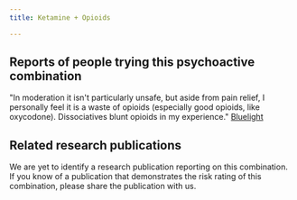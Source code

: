 ---
title: Ketamine + Opioids

---

## Reports of people trying this psychoactive combination

"In moderation it isn't particularly unsafe, but aside from pain relief, I personally feel it is a waste of opioids (especially good opioids, like oxycodone). Dissociatives blunt opioids in my experience." [Bluelight](https://bluelight.org/xf/threads/ketamine-opioids.924504/)

## Related research publications

We are yet to identify a research publication reporting on this combination. If you know of a publication that demonstrates the risk rating of this combination, please share the publication with us.



